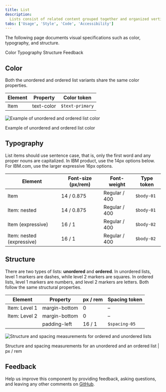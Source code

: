 ```yaml
---
title: List
description:
  Lists consist of related content grouped together and organized vertically.
tabs: ['Usage', 'Style', 'Code', 'Accessibility']
---
```


<PageDescription>

The following page documents visual specifications such as color, typography,
and structure.

</PageDescription>

<AnchorLinks>

<AnchorLink>Color</AnchorLink>
<AnchorLink>Typography</AnchorLink>
<AnchorLink>Structure</AnchorLink>
<AnchorLink>Feedback</AnchorLink>

</AnchorLinks>

## Color

Both the unordered and ordered list variants share the same color properties.

| Element | Property   | Color token     |
| ------- | ---------- | --------------- |
| Item    | text-color | `$text-primary` |

<Row>
<Column colLg={8}>

![Example of unordered and ordered list color](images/list-style-color.png)

</Column>
</Row>

<Caption>Example of unordered and ordered list color</Caption>

## Typography

List items should use sentence case, that is, only the first word and any proper
nouns are capitalized. In IBM product, use the 14px options below. For IBM.com,
use the larger expressive 16px options.

| Element                   | Font-size (px/rem) | Font-weight   | Type token |
| ------------------------- | ------------------ | ------------- | ---------- |
| Item                      | 14 / 0.875         | Regular / 400 | `$body-01` |
| Item: nested              | 14 / 0.875         | Regular / 400 | `$body-01` |
| Item (expressive)         | 16 / 1             | Regular / 400 | `$body-02` |
| Item: nested (expressive) | 16 / 1             | Regular / 400 | `$body-02` |

## Structure

There are two types of lists: **unordered** and **ordered**. In unordered lists,
level 1 markers are dashes, while level 2 markers are squares. In ordered lists,
level 1 markers are numbers, and level 2 markers are letters. Both follow the
same structural properties.

| Element       | Property      | px / rem | Spacing token |
| ------------- | ------------- | -------- | ------------- |
| Item: Level 1 | margin-bottom | 0        | –             |
| Item: Level 2 | margin-bottom | 0        | –             |
|               | padding-left  | 16 / 1   | `$spacing-05` |

<div className="image--fixed">

![Structure and spacing measurements for ordered and unordered lists](images/list-style-structure.png)

</div>

<Caption>
  Structure and spacing measurements for an unordered and an ordered list | px /
  rem
</Caption>

## Feedback

Help us improve this component by providing feedback, asking questions, and
leaving any other comments on
[GitHub](https://github.com/carbon-design-system/carbon-website/issues/new?assignees=&labels=feedback&template=feedback.md).
